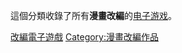 {{seealso|Category:遊戲改編漫畫}}
這個分類收錄了所有'''漫畫改編'''的[[电子游戏|电子游戏]]。
[[Category:改編電子遊戲|]]
[[Category:漫畫改編作品|Category:漫畫改編作品]]